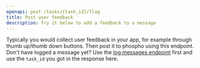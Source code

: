 ```yaml
---
openapi: post /tasks/{task_id}/flag
title: Post user feedback
description: Try it below to add a feedback to a message
---
```


Typically you would collect user feedback in your app, for example through thumb up/thumb down buttons.
Then post it to phospho using this endpoint.
Don't have logged a message yet? Use the [log messages endpoint](/api-reference/log-messages) first and use the `task_id` you got in the response here.
